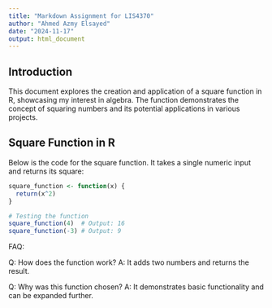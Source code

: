 ---
title: "Markdown Assignment for LIS4370"
author: "Ahmed Azmy Elsayed"
date: "2024-11-17"
output: html_document
---
## Introduction
This document explores the creation and application of a square function in R, showcasing my interest in algebra. The function demonstrates the concept of squaring numbers and its potential applications in various projects.

## Square Function in R
Below is the code for the square function. It takes a single numeric input and returns its square:

```{r}
square_function <- function(x) {
  return(x^2)
}

# Testing the function
square_function(4)  # Output: 16
square_function(-3) # Output: 9
```
FAQ:

Q: How does the function work?
A: It adds two numbers and returns the result.

Q: Why was this function chosen?
A: It demonstrates basic functionality and can be expanded further.
